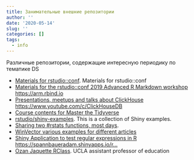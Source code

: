 ```yaml
---
title: Занимательные внешние репозитории
author: ''
date: '2020-05-14'
slug: ''
categories: []
tags:
  - info
---
```


Различные репозитории, содержащие интересную периодику по тематике DS

- [Materials for rstudio::conf](https://github.com/rstudio/rstudio-conf). Materials for rstudio::conf
- [Materials for the rstudio::conf 2019 Advanced R Markdown workshop https://arm.rbind.io](https://github.com/rstudio-education/arm-workshop-rsc2019)
- [Presentations, meetups and talks about ClickHouse https://www.youtube.com/c/ClickHouseDB](https://github.com/ClickHouse/clickhouse-presentations)
- [Course contents for Master the Tidyverse](https://github.com/rstudio/master-the-tidyverse)
- [rstudio/shiny-examples](https://github.com/rstudio/shiny-examples). This is a collection of Shiny examples.
- [Sharing two #rstats functions, most days](https://github.com/sharlagelfand/twofunctionsmostdays).
- [WinVector various examples for different articles](https://github.com/WinVector/Examples)
- [Shiny Application to test regular expressions in R https://spannbaueradam.shinyapps.io/r…](https://github.com/AdamSpannbauer/r_regex_tester_app)
- [Ozan Jaquette RClass](https://github.com/ozanj/rclass). UCLA assistant professor of education